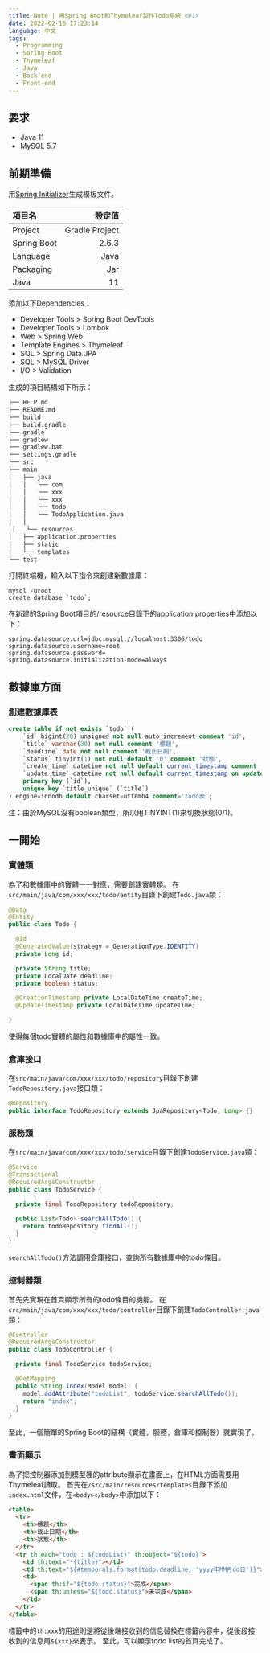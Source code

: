 ```yaml
---
title: Note | 用Spring Boot和Thymeleaf製作Todo系統 <#1>
date: 2022-02-16 17:23:14
language: 中文
tags:
  - Programming
  - Spring Boot
  - Thymeleaf
  - Java
  - Back-end
  - Front-end
---
```


## 要求

- Java 11
- MySQL 5.7

## 前期準備

用[Spring Initializer](https://start.spring.io)生成模板文件。

| 項目名      |         設定值 |
| :---------- | -------------: |
| Project     | Gradle Project |
| Spring Boot |          2.6.3 |
| Language    |           Java |
| Packaging   |            Jar |
| Java        |             11 |

添加以下Dependencies：

- Developer Tools > Spring Boot DevTools
- Developer Tools > Lombok
- Web > Spring Web
- Template Engines > Thymeleaf
- SQL > Spring Data JPA
- SQL > MySQL Driver
- I/O > Validation

生成的項目結構如下所示：

```markdown
├── HELP.md
├── README.md
├── build
├── build.gradle
├── gradle
├── gradlew
├── gradlew.bat
├── settings.gradle
└── src
├── main
│   ├── java
│   │   └── com
│   │   └── xxx
│   │   └── xxx
│   │   └── todo
│   │   └── TodoApplication.java
│   │    
 │   └── resources
│   ├── application.properties
│   ├── static
│   └── templates
└── test
```

打開終端機，輸入以下指令來創建新數據庫：

```shell
mysql -uroot
create database `todo`;
```

在新建的Spring Boot項目的/resource目錄下的application.properties中添加以下：

```properties
spring.datasource.url=jdbc:mysql://localhost:3306/todo
spring.datasource.username=root
spring.datasource.password=
spring.datasource.initialization-mode=always
```

## 數據庫方面

### 創建數據庫表

```sql
create table if not exists `todo` (
    `id` bigint(20) unsigned not null auto_increment comment 'id',
    `title` varchar(30) not null comment '標題',
    `deadline` date not null comment '截止日期',
    `status` tinyint(1) not null default '0' comment '狀態',
    `create_time` datetime not null default current_timestamp comment '創建時間',
    `update_time` datetime not null default current_timestamp on update current_timestamp comment '更新時間',
    primary key (`id`),
    unique key `title_unique` (`title`)
) engine=innodb default charset=utf8mb4 comment='todo表';
```

注：由於MySQL沒有boolean類型，所以用TINYINT(1)來切換狀態(0/1)。

## 一開始

### 實體類

為了和數據庫中的實體一一對應，需要創建實體類。
在`src/main/java/com/xxx/xxx/todo/entity`目錄下創建`Todo.java`類：

```java
@Data
@Entity
public class Todo {

  @Id
  @GeneratedValue(strategy = GenerationType.IDENTITY)
  private Long id;

  private String title;
  private LocalDate deadline;
  private boolean status;

  @CreationTimestamp private LocalDateTime createTime;
  @UpdateTimestamp private LocalDateTime updateTime;

}
```

使得每個todo實體的屬性和數據庫中的屬性一致。

### 倉庫接口

在`src/main/java/com/xxx/xxx/todo/repository`目錄下創建`TodoRepository.java`接口類：

```java
@Repository
public interface TodoRepository extends JpaRepository<Todo, Long> {}
```

### 服務類

在`src/main/java/com/xxx/xxx/todo/service`目錄下創建`TodoService.java`類：

```java
@Service
@Transactional
@RequiredArgsConstructor
public class TodoService {

  private final TodoRepository todoRepository;

  public List<Todo> searchAllTodo() {
    return todoRepository.findAll();
  }
}
```

`searchAllTodo()`方法調用倉庫接口，查詢所有數據庫中的todo條目。

### 控制器類

首先先實現在首頁顯示所有的todo條目的機能。
在`src/main/java/com/xxx/xxx/todo/controller`目錄下創建`TodoController.java`類：

```java
@Controller
@RequiredArgsConstructor
public class TodoController {

  private final TodoService todoService;

  @GetMapping
  public String index(Model model) {
    model.addAttribute("todoList", todoService.searchAllTodo());
    return "index";
  }
}
```

至此，一個簡單的Spring Boot的結構（實體，服務，倉庫和控制器）就實現了。

### 畫面顯示

為了把控制器添加到模型裡的attribute顯示在畫面上，在HTML方面需要用Thymeleaf讀取。
首先在`/src/main/resources/templates`目錄下添加`index.html`文件，在`<body></body>`中添加以下：

```html
<table>
  <tr>
    <th>標題</th>
    <th>截止日期</th>
    <th>狀態</th>
  </tr>
  <tr th:each="todo : ${todoList}" th:object="${todo}">
    <td th:text="*{title}"></td>
    <td th:text="${#temporals.format(todo.deadline, 'yyyy年MM月dd日')}"></td>
    <td>
      <span th:if="${todo.status}">完成</span>
      <span th:unless="${todo.status}">未完成</span>
    </td>
  </tr>
</table>
```

標籤中的`th:xxx`的用途則是將從後端接收到的信息替換在標籤內容中，從後段接收到的信息用`${xxx}`來表示。
至此，可以顯示todo list的首頁完成了。
